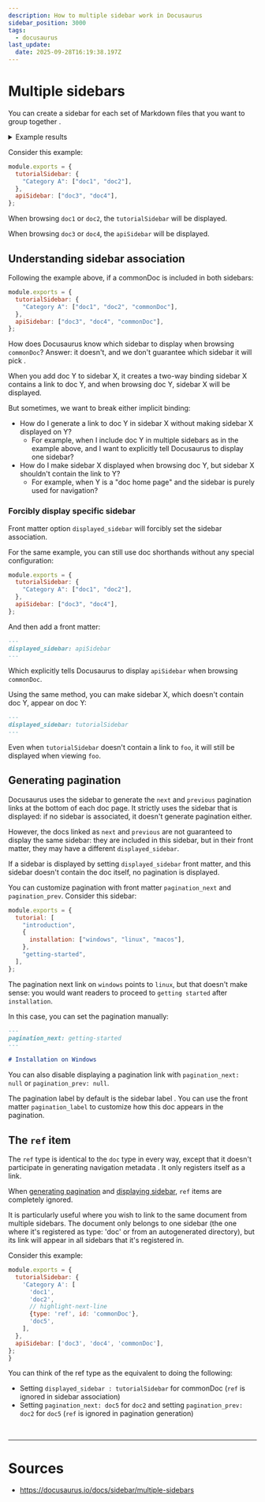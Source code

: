```yaml
---
description: How to multiple sidebar work in Docusaurus
sidebar_position: 3000
tags:
  - docusaurus
last_update:
  date: 2025-09-28T16:19:38.197Z
---
```


# Multiple sidebars

You can create a sidebar for each <Color color="var(--secondary-font-color)"> set of Markdown </Color> files that you want to <Color color="var(--secondary-font-color)"> group together </Color>.

<details>

<summary> Example results </summary>

<Tabs>
<TabItem value="docsPageSidebar" label="Docs Page Sidebar">

![](@site/docs/assets/sidebar-docs-page.png)

</TabItem>
<TabItem value="apiPageSidebar" label="Api Page Sidebar">

![](@site/docs/assets/sidebar-api-page.png)

</TabItem>
</Tabs>

</details>

Consider this example:

```javascript title=sidebar.js  showLineNumbers
module.exports = {
  tutorialSidebar: {
    "Category A": ["doc1", "doc2"],
  },
  apiSidebar: ["doc3", "doc4"],
};
```

When browsing `doc1` or `doc2`, the `tutorialSidebar` will be displayed.

When browsing `doc3` or `doc4`, the `apiSidebar` will be displayed.

## Understanding sidebar association

Following the example above, if a commonDoc is included in both sidebars:

```javascript title=sidebar.js  showLineNumbers
module.exports = {
  tutorialSidebar: {
    "Category A": ["doc1", "doc2", "commonDoc"],
  },
  apiSidebar: ["doc3", "doc4", "commonDoc"],
};
```

How does Docusaurus know which sidebar to display when browsing `commonDoc`? Answer: it doesn't, and we <Color color="var(--secondary-font-color)"> don't guarantee which sidebar it will pick </Color>.

When you add doc Y to sidebar X, it creates a <Color color="var(--secondary-font-color)"> two-way binding </Color>
sidebar X contains a link to doc Y, and when browsing doc Y, sidebar X will be displayed.

<Color color="var(--not-require-but-good-to-know-font-color)">

But sometimes, we want to break either implicit binding:

- How do I generate a link to doc Y in sidebar X without making sidebar X displayed on Y?
  - For example, when I include doc Y in multiple sidebars as in the example above, and I want to explicitly tell Docusaurus to display one sidebar?
- How do I make sidebar X displayed when browsing doc Y, but sidebar X shouldn't contain the link to Y?
  - For example, when Y is a "doc home page" and the sidebar is purely used for navigation?

</Color>

### Forcibly display specific sidebar

Front matter option `displayed_sidebar` will <Color color="var(--primary-font-color)"> forcibly </Color> set the sidebar association.

For the same example, you can still use doc shorthands without any special configuration:

```javascript title=sidebar.js showLineNumbers
module.exports = {
  tutorialSidebar: {
    "Category A": ["doc1", "doc2"],
  },
  apiSidebar: ["doc3", "doc4"],
};
```

And then add a front matter:

```markdown title=commonDoc.md showLineNumbers
---
displayed_sidebar: apiSidebar
---
```

Which explicitly tells Docusaurus to display `apiSidebar` when browsing `commonDoc`.

Using the same method, you can make sidebar X, which doesn't contain doc Y, appear on doc Y:

```markdown title=foo.md  showLineNumbers
---
displayed_sidebar: tutorialSidebar
---
```

Even when `tutorialSidebar` doesn't contain a link to `foo`, it will still be displayed when viewing `foo`.

## Generating pagination

Docusaurus uses the sidebar to generate the `next` and `previous` pagination links at the bottom of each doc page.
It strictly uses the sidebar that is displayed: if no sidebar is associated, it doesn't generate pagination either.

However, the docs linked as `next` and `previous` are not guaranteed to display the same sidebar:
they are included in this sidebar, but in their front matter, they may have a different `displayed_sidebar`.

<Color color="var(--not-nesary-for-now-future-font-color)">

If a sidebar is displayed by setting `displayed_sidebar` front matter, and this sidebar doesn't contain the doc itself, no pagination is displayed.

</Color>

You can customize pagination with front matter `pagination_next` and `pagination_prev`. Consider this sidebar:

```javascript title=sidebar.js showLineNumbers
module.exports = {
  tutorial: [
    "introduction",
    {
      installation: ["windows", "linux", "macos"],
    },
    "getting-started",
  ],
};
```

The pagination next link on `windows` points to `linux`, but that doesn't make sense:
you would want readers to proceed to `getting started` after `installation`.

In this case, you can set the pagination manually:

```markdown title=windows.md showLineNumbers
---
pagination_next: getting-started
---

# Installation on Windows
```

<Admonition type="note" title="note">

You can also disable displaying a pagination link with `pagination_next: null` or `pagination_prev: null`.

</Admonition>

<Admonition type="note" title="note">

The pagination label by default is the <Color color="var(--secondary-font-color)"> sidebar label </Color>.
You can use the <Color color="var(--secondary-font-color)"> front matter </Color> `pagination_label` to customize how this doc appears in the pagination.

</Admonition>

## The `ref` item

The `ref` type is identical to the `doc` type in every way, except that it <Color color="var(--primary-font-color)"> doesn't </Color> participate in <Color color="var(--secondary-font-color)"> generating navigation metadata </Color>. It only registers itself as a link.

<Color color="var(--secondary-font-color)">

When [generating pagination](#generating-pagination) and [displaying sidebar](#understanding-sidebar-association), `ref` items are completely <Color color="var(--primary-font-color)"> ignored. </Color>

</Color>

It is particularly useful where you wish to link to the same document from multiple sidebars. The document only belongs to one sidebar (the one where it's registered as type: 'doc' or from an autogenerated directory), but its link will appear in all sidebars that it's registered in.

Consider this example:

```javascript title=sidebar.js  showLineNumbers
module.exports = {
  tutorialSidebar: {
    'Category A': [
      'doc1',
      'doc2',
      // highlight-next-line
      {type: 'ref', id: 'commonDoc'},
      'doc5',
    ],
  },
  apiSidebar: ['doc3', 'doc4', 'commonDoc'],
};
}
```

You can think of the ref type as the equivalent to doing the following:

- Setting `displayed_sidebar : tutorialSidebar` for commonDoc (`ref` is ignored in sidebar association)
- Setting `pagination_next: doc5` for `doc2` and setting `pagination_prev: doc2` for `doc5` (`ref` is ignored in pagination generation)

<br />

---

# Sources

- https://docusaurus.io/docs/sidebar/multiple-sidebars
